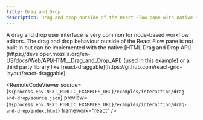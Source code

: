 ```yaml
---
title: Drag and Drop
description: Drag and drop outside of the React Flow pane with native HTML Drag and Drop API or react-draggable.
---
```



<ExampleLayout>
A drag and drop user interface is very common for node-based workflow editors. The drag and drop behaviour outside of the React Flow pane is not built in but can be implemented with the native [HTML Drag and Drop API](https://developer.mozilla.org/en-US/docs/Web/API/HTML_Drag_and_Drop_API) (used in this example) or a third party library like [react-draggable](https://github.com/react-grid-layout/react-draggable).

<RemoteCodeViewer
  source={`${process.env.NEXT_PUBLIC_EXAMPLES_URL}/examples/interaction/drag-and-drop/source.json`}
  preview={`${process.env.NEXT_PUBLIC_EXAMPLES_URL}/examples/interaction/drag-and-drop/index.html`}
  framework="react"
/>

</ExampleLayout>
